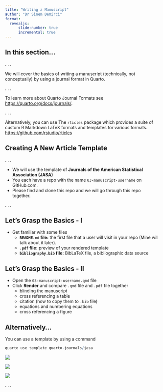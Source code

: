 ---
title: "Writing a Manuscript"
author: "Dr Sinem Demirci"
format: 
  revealjs:  
      slide-number: true
      incremental: true
---

## In this section...

. . .

We will cover the basics of writing a manuscript (technically, not conceptually) by using a journal format in Quarto. 

. . .

To learn more about Quarto Journal Formats see <https://quarto.org/docs/journals/>.

. . .

Alternatively, you can use The `rticles` package which provides a suite of custom R Markdown LaTeX formats and templates for various formats.  <https://github.com/rstudio/rticles>

## Creating A New Article Template
. . .

- We will use the template of **Journals of the American Statistical Association (JASA)**
- You each have a repo with the name `03-manuscript-username` on GitHub.com. 
- Please find and clone this repo and we will go through this repo together.

. . . 

## Let's Grasp the Basics - I

- Get familiar with some files
  - **`README.md` file:** the first file that a user will visit in your repo (Mine will talk about it later).
  - **`.pdf` file:** preview of your rendered template
  - **`bibliography.bib` file:** BibLaTeX file, a bibliographic data source


## Let's Grasp the Basics - II

- Open the `03-manuscript-username.qmd` file
- Click **Render** and compare `.qmd` file and `.pdf` file together 
  - blinding the manuscript
  - cross referencing a table
  - citation (how to copy them to `.bib` file)
  - equations and numbering equations
  - cross referencing a figure

## Alternatively...

You can use a template by using a command 

```{.r}
quarto use template quarto-journals/jasa
```



::: {.r-stack}
![](img/manuscript-fig1.png){.fragment .r-strech}

![](img/manuscript-fig2.png){.fragment .r-strech}

![](img/manuscript-fig3.png){.fragment .r-strech}

:::

. . .



